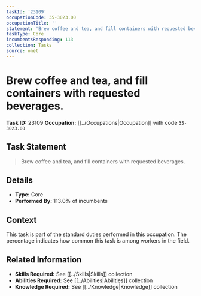 ```yaml
---
taskId: '23109'
occupationCode: 35-3023.00
occupationTitle: ''
statement: 'Brew coffee and tea, and fill containers with requested beverages.'
taskType: Core
incumbentsResponding: 113
collection: Tasks
source: onet
---
```

# Brew coffee and tea, and fill containers with requested beverages.

**Task ID:** 23109
**Occupation:** [[../Occupations|Occupation]] with code `35-3023.00`

## Task Statement

> Brew coffee and tea, and fill containers with requested beverages.

## Details

- **Type:** Core
- **Performed By:** 113.0% of incumbents

## Context

This task is part of the standard duties performed in this occupation. The percentage indicates how common this task is among workers in the field.

## Related Information

- **Skills Required:** See [[../Skills|Skills]] collection
- **Abilities Required:** See [[../Abilities|Abilities]] collection
- **Knowledge Required:** See [[../Knowledge|Knowledge]] collection
